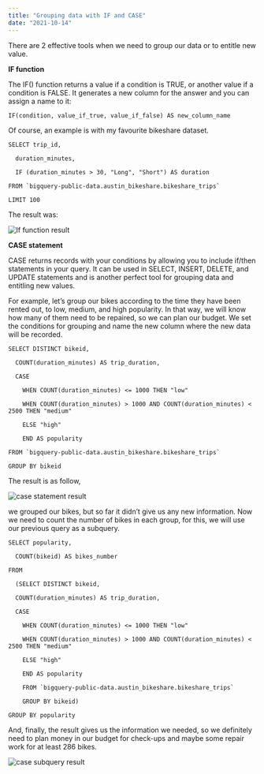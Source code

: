 ```yaml
---
title: "Grouping data with IF and CASE"
date: "2021-10-14"
---
```

There are 2 effective tools when we need to group our data or to entitle new value.

**IF function**

The IF() function returns a value if a condition is TRUE, or another value if a condition is FALSE. It generates a new column for the answer and you can assign a name to it:
```
IF(condition, value_if_true, value_if_false) AS new_column_name
```
Of course, an example is with my favourite bikeshare dataset.
```
SELECT trip_id,

  duration_minutes,

  IF (duration_minutes > 30, "Long", "Short") AS duration

FROM `bigquery-public-data.austin_bikeshare.bikeshare_trips`

LIMIT 100
```
The result was:

![If function result](./imgs/if_funct.png)

**CASE statement**

CASE returns records with your conditions by allowing you to include if/then statements in your query. It can be used in SELECT, INSERT, DELETE, and UPDATE statements and is another perfect tool for grouping data and entitling new values.

For example, let’s group our bikes according to the time they have been rented out, to low, medium, and high popularity. In that way, we will know how many of them need to be repaired, so we can plan our budget. We set the conditions for grouping and name the new column where the new data will be recorded.


```
SELECT DISTINCT bikeid,

  COUNT(duration_minutes) AS trip_duration,

  CASE

    WHEN COUNT(duration_minutes) <= 1000 THEN "low"

    WHEN COUNT(duration_minutes) > 1000 AND COUNT(duration_minutes) < 2500 THEN "medium"

    ELSE "high"

    END AS popularity

FROM `bigquery-public-data.austin_bikeshare.bikeshare_trips`

GROUP BY bikeid
```
The result is as follow,

![case statement result](./imgs/case_result.png)

we grouped our bikes, but so far it didn’t give us any new information. Now we need to count the number of bikes in each group, for this, we will use our previous query as a subquery.
```
SELECT popularity,

  COUNT(bikeid) AS bikes_number

FROM

  (SELECT DISTINCT bikeid,

  COUNT(duration_minutes) AS trip_duration,

  CASE

    WHEN COUNT(duration_minutes) <= 1000 THEN "low"

    WHEN COUNT(duration_minutes) > 1000 AND COUNT(duration_minutes) < 2500 THEN "medium"

    ELSE "high"

    END AS popularity

    FROM `bigquery-public-data.austin_bikeshare.bikeshare_trips`

    GROUP BY bikeid)

GROUP BY popularity
```
And, finally, the result gives us the information we needed, so we definitely need to plan money in our budget for check-ups and maybe some repair work for at least 286 bikes.

![case subquery result](./imgs/case_subquery.png)
